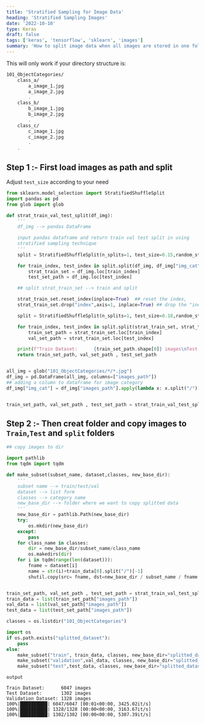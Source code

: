 ```yaml
---
title: 'Stratified Sampling for Image Data'
heading: 'Stratified Sampling Images'
date: '2022-10-10'
type: Keras
draft: false
tags: ['keras', 'tensorflow', 'sklearn', 'images']
summary: 'How to split image data when all images are stored in one folder'
---
```


This will only work if your directory structure is:

```bash
101_ObjectCategories/
    class_a/
        a_image_1.jpg
        a_image_2.jpg
        .
    class_b/
        b_image_1.jpg
        b_image_2.jpg
        .
    class_c/
        c_image_1.jpg
        c_image_2.jpg
        .
    .
```

## Step 1 :- First load images as path and split

Adjust `test_size` according to your need

```py
from sklearn.model_selection import StratifiedShuffleSplit
import pandas as pd
from glob import glob

def strat_train_val_test_split(df_img):
    '''
    df_img --> pandas DataFrame

    input pandas dataframe and return train val test split in using
    stratified sampling technique
    '''
    split = StratifiedShuffleSplit(n_splits=1, test_size=0.15,random_state=42)

    for train_index, test_index in split.split(df_img, df_img["img_cat"]):
        strat_train_set = df_img.loc[train_index]
        test_set_path = df_img.loc[test_index]

    ## split strat_train_set --> train and split

    strat_train_set.reset_index(inplace=True)  ## reset the index,
    strat_train_set.drop("index",axis=1, inplace=True) ## drop the "index"

    split = StratifiedShuffleSplit(n_splits=1, test_size=0.18,random_state=42)

    for train_index, test_index in split.split(strat_train_set, strat_train_set["img_cat"]):
        train_set_path = strat_train_set.loc[train_index]
        val_set_path = strat_train_set.loc[test_index]

    print(f"Train Dataset:      {train_set_path.shape[0]} images\nTest Dataset:       {test_set_path.shape[0]} images\nValidation Dataset: {val_set_path.shape[0]} images")
    return train_set_path, val_set_path , test_set_path


all_img = glob("101_ObjectCategories/*/*.jpg")
df_img = pd.DataFrame(all_img, columns=["images_path"])
## adding a column to dataframe for image category
df_img["img_cat"] = df_img["images_path"].apply(lambda x: x.split("/")[1])


train_set_path, val_set_path , test_set_path = strat_train_val_test_split(df_img)
```

## Step 2 :- Then creat folder and copy images to `Train`,`Test` and `split` folders

```py
## copy images to dir

import pathlib
from tqdm import tqdm

def make_subset(subset_name, dataset,classes, new_base_dir):
    '''
    subset name --> train/test/val
    dataset --> list form
    classes --> category name
    new_base_dir --> folder where we want to copy splitted data
    '''
    new_base_dir = pathlib.Path(new_base_dir)
    try:
        os.mkdir(new_base_dir)
    except:
        pass
    for class_name in classes:
        dir = new_base_dir/subset_name/class_name
        os.makedirs(dir)
    for i in tqdm(range(len(dataset))):
        fname = dataset[i]
        name = str(i)+train_data[0].split("/")[-1]
        shutil.copy(src= fname, dst=new_base_dir / subset_name / fname.split("/")[-2] / name)


train_set_path, val_set_path , test_set_path = strat_train_val_test_split(df_img)
train_data = list(train_set_path["images_path"])
val_data = list(val_set_path["images_path"])
test_data = list(test_set_path["images_path"])

classes = os.listdir("101_ObjectCategories")

import os
if os.path.exists("splitted_dataset"):
    pass
else:
    make_subset("train", train_data, classes, new_base_dir="splitted_dataset")
    make_subset("validation",val_data, classes, new_base_dir="splitted_dataset")
    make_subset("test",test_data, classes, new_base_dir="splitted_dataset")
```

`output`

```
Train Dataset:      6047 images
Test Dataset:       1302 images
Validation Dataset: 1328 images
100%|██████████| 6047/6047 [00:01<00:00, 3425.02it/s]
100%|██████████| 1328/1328 [00:00<00:00, 3163.67it/s]
100%|██████████| 1302/1302 [00:00<00:00, 5307.39it/s]
```
